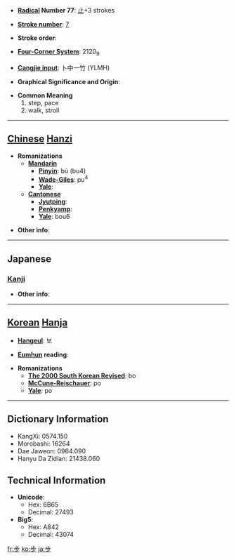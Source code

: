 * '''[[Wiktionary:Chinese radical index| Radical]] Number 77''': [[Wiktionary:Chinese radical index 止|止]]+3 strokes

* '''[[Wiktionary:Chinese total strokes index|Stroke number]]''': [[Wiktionary:Chinese total strokes index 7|7]]

* '''Stroke order''': 

* '''[[Wiktionary:Chinese four corner index|Four-Corner System]]''': 2120<sub>9</sub>

* '''[[Wiktionary:Chinese Cangjie index|Cangjie input]]''': 卜中一竹 (YLMH)

* '''Graphical Significance and Origin''': 

* '''Common Meaning'''
*#step, pace
*# walk, stroll


----

== [[Chinese]] [[Hanzi]] ==

* '''Romanizations'''
** '''[[Mandarin]]'''
*** '''[[Pinyin]]''': bù (bu4)
*** '''[[Wade-Giles]]''': pu<sup>4</sup>
*** '''[[Yale]]''': 
** '''[[Cantonese]]'''
*** '''[[Jyutping]]''':
*** '''[[Penkyamp]]''': 
*** '''[[Yale]]''': bou6

* '''Other info''': 

----

==Japanese==
===[[Kanji]]===
{{kanji|on readings=[[ほ]] (ho), [[ぶ]] (bu), [[ふ]] (fu)
|kun readings=[[あるく]] (aruku), [[あゆむ]] (ayumu), [[あゆみ]] (ayumi)
}}

* '''Other info''':  

----

== [[Korean]] [[Hanja]] ==

* '''[[Hangeul]]''': 보

* '''[[Eumhun]] reading''': 

* '''Romanizations'''
** '''[[The 2000 South Korean Revised Romanization|The 2000 South Korean Revised]]''': bo
** '''[[McCune-Reischauer]]''': po
** '''[[Yale]]''': po

----

== Dictionary Information ==

* KangXi: 0574.150
* Morobashi: 16264
* Dae Jaweon: 0964.090
* Hanyu Da Zidian: 21438.060

== Technical Information ==

* '''Unicode''':
** Hex: 6B65
** Decimal: 27493
* '''Big5''':
** Hex: A842
** Decimal: 43074

[[fr:步]]
[[ko:步]]
[[ja:步]]